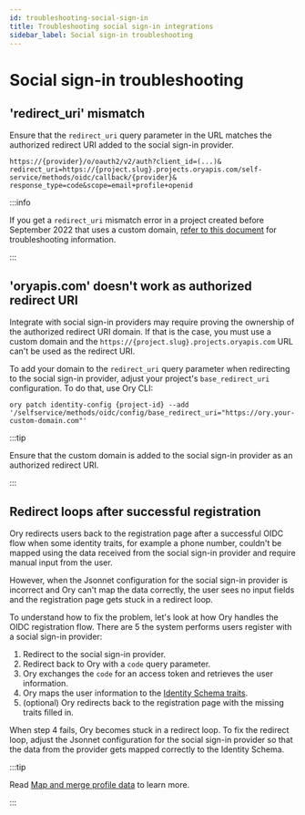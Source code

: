 ```yaml
---
id: troubleshooting-social-sign-in
title: Troubleshooting social sign-in integrations
sidebar_label: Social sign-in troubleshooting
---
```


# Social sign-in troubleshooting

## 'redirect_uri' mismatch

Ensure that the `redirect_uri` query parameter in the URL matches the authorized redirect URI added to the social sign-in
provider.

```
https://{provider}/o/oauth2/v2/auth?client_id=(...)&
redirect_uri=https://{project.slug}.projects.oryapis.com/self-service/methods/oidc/callback/{provider}&
response_type=code&scope=email+profile+openid
```

:::info

If you get a `redirect_uri` mismatch error in a project created before September 2022 that uses a custom domain,
[refer to this document](./oidc-redirect-url-cname-OTA-092022-01) for troubleshooting information.

:::

## 'oryapis.com' doesn't work as authorized redirect URI

Integrate with social sign-in providers may require proving the ownership of the authorized redirect URI domain. If that is the
case, you must use a custom domain and the `https://{project.slug}.projects.oryapis.com` URL can't be used as the redirect URI.

To add your domain to the `redirect_uri` query parameter when redirecting to the social sign-in provider, adjust your project's
`base_redirect_uri` configuration. To do that, use Ory CLI:

```shell
ory patch identity-config {project-id} --add '/selfservice/methods/oidc/config/base_redirect_uri="https://ory.your-custom-domain.com"'
```

:::tip

Ensure that the custom domain is added to the social sign-in provider as an authorized redirect URI.

:::

## Redirect loops after successful registration

Ory redirects users back to the registration page after a successful OIDC flow when some identity traits, for example a phone
number, couldn't be mapped using the data received from the social sign-in provider and require manual input from the user.

However, when the Jsonnet configuration for the social sign-in provider is incorrect and Ory can't map the data correctly, the
user sees no input fields and the registration page gets stuck in a redirect loop.

To understand how to fix the problem, let's look at how Ory handles the OIDC registration flow. There are 5 the system performs
users register with a social sign-in provider:

1. Redirect to the social sign-in provider.
2. Redirect back to Ory with a `code` query parameter.
3. Ory exchanges the `code` for an access token and retrieves the user information.
4. Ory maps the user information to the [Identity Schema traits](../kratos/manage-identities/identity-schema).
5. (optional) Ory redirects back to the registration page with the missing traits filled in.

When step 4 fails, Ory becomes stuck in a redirect loop. To fix the redirect loop, adjust the Jsonnet configuration for the social
sign-in provider so that the data from the provider gets mapped correctly to the Identity Schema.

:::tip

Read [Map and merge profile data](../kratos/social-signin/data-mapping) to learn more.

:::
